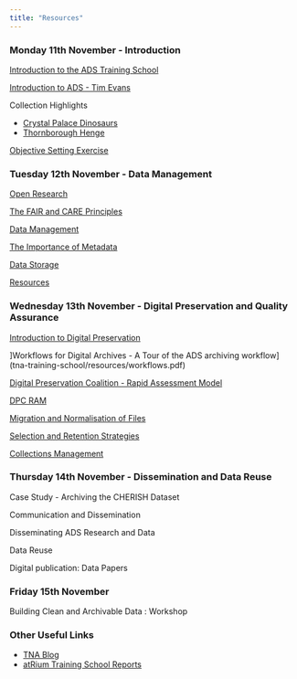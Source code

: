 ```yaml
---
title: "Resources"
---
```


### Monday 11th November - Introduction

[Introduction to the ADS Training School](/resources/tna_intro.pdf)

[Introduction to ADS - Tim Evans](/resources/evans_intro.pdf)

Collection Highlights

-   [Crystal Palace Dinosaurs](/resources/crystal.pdf)
-   [Thornborough Henge](/resources/thornborough.pdf)

[Objective Setting Exercise](/resources/tna_objectives.pdf)

### Tuesday 12th November - Data Management

[Open Research](tna-training-school/resources/tna_open.pdf)

[The FAIR and CARE Principles](tna-training-school/resources/tna_fair.pdf)

[Data Management](tna-training-school/resources/tna_data.pdf)

[The Importance of Metadata](tna-training-school/resources/tna_metadata.pdf)

[Data Storage](tna-training-school/resources/tna_storage.pdf)

[Resources](tna-training-school/resources/tna_tips.pdf)

### Wednesday 13th November - Digital Preservation and Quality Assurance

[Introduction to Digital Preservation](tna-training-school/resources/intro_dig.pdf)

]Workflows for Digital Archives - A Tour of the ADS archiving workflow](tna-training-school/resources/workflows.pdf)

[Digital Preservation Coalition - Rapid Assessment Model](tna-training-school/resources/dpcram.pdf)

[DPC RAM](link)

[Migration and Normalisation of Files](tna-training-school/resources/files.pdf)

[Selection and Retention Strategies](tna-training-school/resources/select.pdf)

[Collections Management](tna-training-school/resources/collection.pdf)

### Thursday 14th November - Dissemination and Data Reuse

Case Study - Archiving the CHERISH Dataset

Communication and Dissemination 

Disseminating ADS Research and Data 

Data Reuse

Digital publication: Data Papers

### Friday 15th November

Building Clean and Archivable Data : Workshop

### Other Useful Links

-   [TNA Blog](https://atrium-research.eu/blog/)
-   [atRium Training School Reports](https://petrpajdla.github.io/atRium/report.html)
